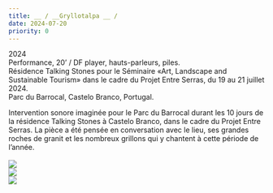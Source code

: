 ```yaml
---
title: __ / __Gryllotalpa __ /
date: 2024-07-20
priority: 0
---
```

2024\
Performance, 20’ / DF player, hauts-parleurs, piles.\
Résidence Talking Stones pour le Séminaire «Art, Landscape and Sustainable Tourism» dans le cadre du Projet Entre Serras, du 19 au 21 juillet 2024.\
Parc du Barrocal, Castelo Branco, Portugal.

Intervention sonore imaginée pour le Parc du Barrocal durant les 10 jours de la résidence Talking Stones à Castelo Branco, dans le cadre du Projet Entre Serras. La pièce a été pensée en conversation avec le lieu, ses grandes roches de granit et les nombreux grillons qui y chantent à cette période de l’année.\
\
![](src/assets/images/projects/gryllotalpa/performance_carlos_reis.jpg)\
![](src/assets/images/projects/gryllotalpa/performance_vue_pres_carlos_reis.jpg)\
![](src/assets/images/projects/gryllotalpa/hp_autonome.jpg)

<VimeoEmbed videoId={1014255136} />

<VimeoEmbed videoId={1014264635} />
